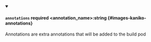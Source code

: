 
<details className="config-field" data-expandable="false" open>
<summary>

#### `annotations` <span class="config-field-required" data-required="false">required</span> <span class="config-field-type">&lt;annotation_name&gt;:string</span> <span class="config-field-default"></span> <span class="config-field-enum"></span> {#images-kaniko-annotations}

Annotations are extra annotations that will be added to the build pod

</summary>



</details>
